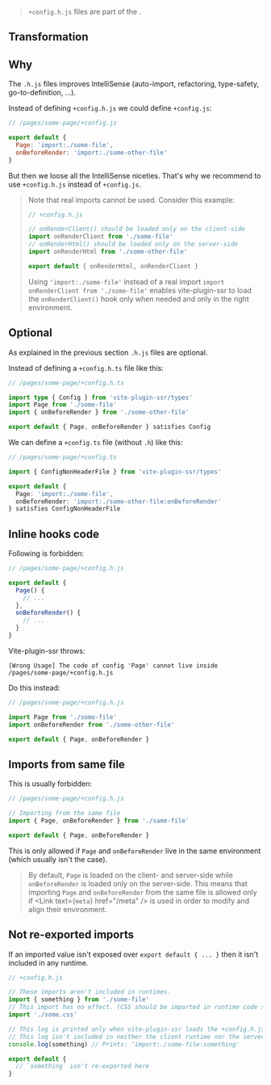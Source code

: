 
> `+config.h.js` files are part of the <Link text="V1 design" href="/migration/v1-design" />.


## Transformation

<HeaderFileIntro />


## Why

The `.h.js` files improves IntelliSense (auto-import, refactoring, type-safety, go-to-definition, ...).

Instead of defining `+config.h.js` we could define `+config.js`:

```js
// /pages/some-page/+config.js

export default {
  Page: 'import:./some-file',
  onBeforeRender: 'import:./some-other-file'
}
```

But then we loose all the IntelliSense niceties. That's why we recommend to use `+config.h.js` instead of `+config.js`.

> Note that real imports cannot be used. Consider this example:
>
> ```js
> // +config.h.js
>
> // onRenderClient() should be loaded only on the client-side
> import onRenderClient from './some-file'
> // onRenderHtml() should be loaded only on the server-side
> import onRenderHtml from './some-other-file'
>
> export default { onRenderHtml, onRenderClient }
> ```
>
> Using `'import:./some-file'` instead of a real import `import onRenderClient from './some-file'` enables vite-plugin-ssr to load the `onRenderClient()` hook only when needed and only in the right environment.


## Optional

As explained in the previous section `.h.js` files are optional.

Instead of defining a `+config.h.ts` file like this:

```ts
// /pages/some-page/+config.h.ts

import type { Config } from 'vite-plugin-ssr/types'
import Page from './some-file'
import { onBeforeRender } from './some-other-file'

export default { Page, onBeforeRender } satisfies Config
```

We can define a `+config.ts` file (without `.h`) like this:

```ts
// /pages/some-page/+config.ts

import { ConfigNonHeaderFile } from 'vite-plugin-ssr/types'

export default {
  Page: 'import:./some-file',
  onBeforeRender: 'import:./some-other-file:onBeforeRender'
} satisfies ConfigNonHeaderFile
```


## Inline hooks code

Following is forbidden:

```js
// /pages/some-page/+config.h.js

export default {
  Page() {
    // ...
  },
  onBeforeRender() {
    // ...
  }
}
```

Vite-plugin-ssr throws:
```
[Wrong Usage] The code of config 'Page' cannot live inside /pages/some-page/+config.h.js
```

Do this instead:

```js
// /pages/some-page/+config.h.js

import Page from './some-file'
import onBeforeRender from './some-other-file'

export default { Page, onBeforeRender }
```


## Imports from same file

This is usually forbidden:

```js
// /pages/some-page/+config.h.js

// Importing from the same file
import { Page, onBeforeRender } from './same-file'

export default { Page, onBeforeRender }
```

This is only allowed if `Page` and `onBeforeRender` live in the same environment (which usually isn't the case).

> By default, `Page` is loaded on the client- and server-side while `onBeforeRender` is loaded only on the server-side.
> This means that importing `Page` and `onBeforeRender` from the same file is allowed only if <Link text={<code>meta</code>} href="/meta" /> is used in order to modify and align their environment.


## Not re-exported imports

If an imported value isn't exposed over `export default { ... }` then it isn't included in any runtime.

```js
// +config.h.js

// These imports aren't included in runtimes.
import { something } from './some-file'
// This import has no effect. (CSS should be imported in runtime code such as +Page.js instead.)
import './some.css'

// This log is printed only when vite-plugin-ssr loads the +config.h.js file.
// This log isn't included in neither the client runtime nor the server runtime.
console.log(something) // Prints: 'import:./some-file:something'

export default {
  // `something` isn't re-exported here
}
```
